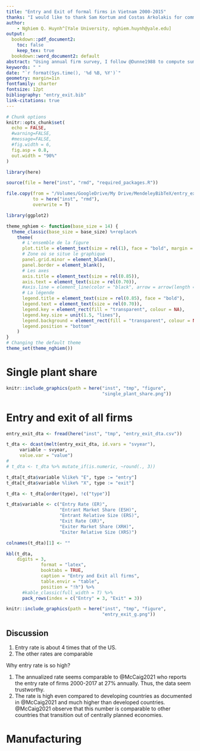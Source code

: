 ```yaml
---
title: "Entry and Exit of formal firms in Vietnam 2000-2015"
thanks: "I would like to thank Sam Kortum and Costas Arkolakis for comments on this note"
author: 
    - Nghiem Q. Huynh^[Yale University, nghiem.huynh@yale.edu]
output: 
  bookdown::pdf_document2: 
    toc: false
    keep_tex: true
  bookdown::word_document2: default  
abstract: "Using annual firm survey, I follow @Dunne1988 to compute summary statistics of formal firms in Vietnam from 2000 to 2015. "
keywords: " "
date: "`r format(Sys.time(), '%d %B, %Y')`"
geometry: margin=1in
fontfamily: charter
fontsize: 12pt
bibliography: "entry_exit.bib"
link-citations: true
---
```


```r
# Chunk options
knitr::opts_chunk$set(
  echo = FALSE,
  #warning=FALSE, 
  #message=FALSE,
  #fig.width = 6,
  fig.asp = 0.8,
  out.width = "90%"
)
```

```r
library(here)

source(file = here("inst", "rmd", "required_packages.R"))
```

```r
file.copy(from = "/Volumes/GoogleDrive/My Drive/MendeleyBibTeX/entry_exit.bib", 
          to = here("inst", "rmd"), 
          overwrite = T)
```

```r
library(ggplot2)

theme_nghiem <- function(base_size = 14) {
  theme_classic(base_size = base_size) %+replace%
    theme(
      # L'ensemble de la figure
      plot.title = element_text(size = rel(1), face = "bold", margin = margin(0,0,5,0), hjust = 0),
      # Zone où se situe le graphique
      panel.grid.minor = element_blank(),
      panel.border = element_blank(),
      # Les axes
      axis.title = element_text(size = rel(0.85)),
      axis.text = element_text(size = rel(0.70)),
      #axis.line = element_line(color = "black", arrow = arrow(length = unit(0.3, "lines"), type = "closed"))
      # La légende
      legend.title = element_text(size = rel(0.85), face = "bold"),
      legend.text = element_text(size = rel(0.70)),
      legend.key = element_rect(fill = "transparent", colour = NA),
      legend.key.size = unit(1.5, "lines"),
      legend.background = element_rect(fill = "transparent", colour = NA),
      legend.position = "bottom"
    )
}
# Changing the default theme
theme_set(theme_nghiem())
```

# Single plant share

```r
knitr::include_graphics(path = here("inst", "tmp", "figure",
                                    "single_plant_share.png"))
```

# Entry and exit of all firms

```r
entry_exit_dta <- fread(here("inst", "tmp", "entry_exit_dta.csv"))

t_dta <- dcast(melt(entry_exit_dta, id.vars = "svyear"), 
     variable ~ svyear, 
     value.var = "value")
# 
# t_dta <- t_dta %>% mutate_if(is.numeric, ~round(., 3)) 

t_dta[t_dta$variable %like% "E", type := "entry"]
t_dta[t_dta$variable %like% "X", type := "exit"]

t_dta <- t_dta[order(type), !c("type")]

t_dta$variable <- c("Entry Rate (ER)", 
                    "Entrant Market Share (ESH)",
                    "Entrant Relative Size (ERS)",
                    "Exit Rate (XR)",
                    "Exiter Market Share (XRH)",
                    "Exiter Relative Size (XRS)")

colnames(t_dta)[1] <- ""
```

```r
kbl(t_dta, 
    digits = 3, 
             format = "latex",
             booktabs = TRUE, 
             caption = "Entry and Exit all firms", 
             table.envir = "table", 
             position = "!h") %>% 
      #kable_classic(full_width = T) %>% 
      pack_rows(index = c("Entry" = 3, "Exit" = 3))


```

```r
knitr::include_graphics(path = here("inst", "tmp", "figure",
                                    "entry_exit_g.png"))
```

## Discussion

1.  Entry rate is about 4 times that of the US.
2.  The other rates are comparable

Why entry rate is so high?

1.  The annualized rate seems comparable to @McCaig2021 who reports the entry rate of firms 2000-2017 at 27% annually. Thus, the data seem trustworthy.
2.  The rate is high even compared to developing countries as documented in @McCaig2021 and much higher than developed countries. @McCaig2021 observe that this number is comparable to other countries that transition out of centrally planned economies.

# Manufacturing

